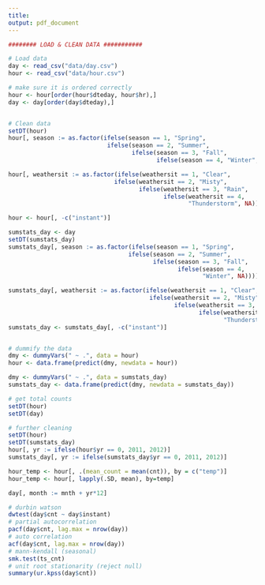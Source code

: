```yaml
---
title: 
output: pdf_document
---
```

\pagenumbering{gobble}

```r
######## LOAD & CLEAN DATA ###########

# Load data 
day <- read_csv("data/day.csv")
hour <- read_csv("data/hour.csv")

# make sure it is ordered correctly 
hour <- hour[order(hour$dteday, hour$hr),]
day <- day[order(day$dteday),]


# Clean data
setDT(hour)
hour[, season := as.factor(ifelse(season == 1, "Spring", 
                            ifelse(season == 2, "Summer", 
                                   ifelse(season == 3, "Fall", 
                                          ifelse(season == 4, "Winter", NA)))))]

hour[, weathersit := as.factor(ifelse(weathersit == 1, "Clear", 
                              ifelse(weathersit == 2, "Misty", 
                                     ifelse(weathersit == 3, "Rain", 
                                            ifelse(weathersit == 4, 
                                                   "Thunderstorm", NA)))))]

hour <- hour[, -c("instant")]

sumstats_day <- day
setDT(sumstats_day)
sumstats_day[, season := as.factor(ifelse(season == 1, "Spring", 
                                  ifelse(season == 2, "Summer", 
                                         ifelse(season == 3, "Fall", 
                                                ifelse(season == 4, 
                                                       "Winter", NA)))))]

sumstats_day[, weathersit := as.factor(ifelse(weathersit == 1, "Clear", 
                                        ifelse(weathersit == 2, "Misty", 
                                               ifelse(weathersit == 3, "Rain", 
                                                      ifelse(weathersit == 4,
                                                             "Thunderstorm", NA)))))]
sumstats_day <- sumstats_day[, -c("instant")]


# dummify the data
dmy <- dummyVars(" ~ .", data = hour)
hour <- data.frame(predict(dmy, newdata = hour))

dmy <- dummyVars(" ~ .", data = sumstats_day)
sumstats_day <- data.frame(predict(dmy, newdata = sumstats_day))

# get total counts
setDT(hour)
setDT(day)

# further cleaning 
setDT(hour)
setDT(sumstats_day)
hour[, yr := ifelse(hour$yr == 0, 2011, 2012)]
sumstats_day[, yr := ifelse(sumstats_day$yr == 0, 2011, 2012)]

hour_temp <- hour[, .(mean_count = mean(cnt)), by = c("temp")]
hour_temp <- hour[, lapply(.SD, mean), by=temp]

day[, month := mnth + yr*12]

# durbin watson 
dwtest(day$cnt ~ day$instant)
# partial autocorrelation
pacf(day$cnt, lag.max = nrow(day))
# auto correlation 
acf(day$cnt, lag.max = nrow(day))
# mann-kendall (seasonal)
smk.test(ts_cnt)
# unit root stationarity (reject null)
summary(ur.kpss(day$cnt))
```